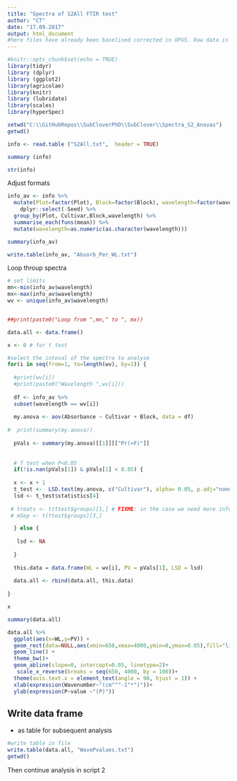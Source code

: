 ```yaml
---
title: "Spectra of S2All FTIR test"
author: "CT"
date: "17.09.2017"
output: html_document
#here files have already been baselined corrected in OPUS. Raw data is on folder Bionami Maatrix 25.04; worksheet Columns to R. In this script the analysis of wavenumber ranges and ANOVAS.
---
```



```r
#knitr::opts_chunk$set(echo = TRUE)
library(tidyr)
library (dplyr)
library (ggplot2)
library(agricolae)
library(knitr)
library (lubridate)
library(scales)
library(hyperSpec)

```


```r
setwd("C:\\GitHubRepos\\SubCloverPhD\\SubClover\\Spectra_S2_Anovas")
getwd()

info <- read.table ("S2All.txt",  header = TRUE)

summary (info)

```
```r
str(info)
```


Adjust formats 

```r

info_av <- info %>%
  mutate(Plot=factor(Plot), Block=factor(Block), wavelength=factor(wavelength)) %>%
    dplyr::select(-Seed) %>%
  group_by(Plot, Cultivar,Block,wavelength) %>%
  summarise_each(funs(mean)) %>%
  mutate(wavelength=as.numeric(as.character(wavelength))) 

summary(info_av)

write.table(info_av, "Absorb_Per_WL.txt")

```

Loop throup spectra


```r
# set limits
mn<-min(info_av$wavelength)
mx<-max(info_av$wavelength)
wv <- unique(info_av$wavelength)


##print(paste0("Loop from ",mn," to ", mx))

data.all <- data.frame()

x <- 0 # for t test

#select the inteval of the spectra to analyse 
for(i in seq(from=1, to=length(wv), by=1)) {
  
  #print(wv[i])
  #print(paste0("Wavelength ",wv[i]))
  
  df <- info_av %>%
  subset(wavelength == wv[i])
  
  my.anova <- aov(Absorbance ~ Cultivar + Block, data = df)
  
#  print(summary(my.anova))
  
  pVals <- summary(my.anova)[[1]][["Pr(>F)"]]
  
  
  # T test when P<0.05
  if(!is.nan(pVals[1]) & pVals[1] < 0.05) {
  
  x <- x + 1
  t_test <-  LSD.test(my.anova, c("Cultivar"), alpha= 0.05, p.adj="none")
  lsd <- t_test$statistics[4]
  
 # treats <- t(ttest$groups)[1,] # FIXME: in the case we need more info
 # mSep <- t(ttest$groups)[3,]

  } else {
    
   lsd <- NA
   
  }
  
  this.data = data.frame(WL = wv[i], PV = pVals[1], LSD = lsd)
  
  data.all <- rbind(data.all, this.data)
  
}

x

```

```r
summary(data.all)
```

```r
data.all %>%
  ggplot(aes(x=WL,y=PV)) +
  geom_rect(data=NULL,aes(xmin=650,xmax=4000,ymin=0,ymax=0.05),fill="lightpink", alpha = 0.01) +
  geom_line() +
  theme_bw()+
  geom_abline(slope=0, intercept=0.05, linetype=2)+
   scale_x_reverse(breaks = seq(650, 4000, by = 100))+
  theme(axis.text.x = element_text(angle = 90, hjust = 1)) +
  xlab(expression(Wavenumber~"(cm"^"-1"*")"))+
  ylab(expression(P~value ~"(P)"))
```

## Write data frame 

- as table for subsequent analysis 

```r

#write table in file 
write.table(data.all, "WavePvalues.txt")
getwd()
```

Then continue analysis in script 2 

